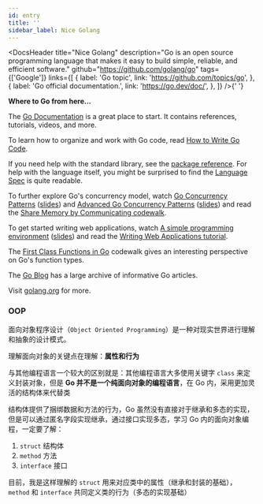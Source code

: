 ```yaml
---
id: entry
title: ''
sidebar_label: Nice Golang
---
```



<DocsHeader
  title="Nice Golang"
  description="Go is an open source programming language that makes it easy to build simple, reliable, and efficient software."
  github="https://github.com/golang/go"
  tags={['Google']}
  links={[
    {
      label: 'Go topic',
      link: 'https://github.com/topics/go',
    },
    {
      label: 'Go official documentation.',
      link: 'https://go.dev/doc/',
    },
  ]}
/>{' '}

**Where to Go from here...**

The [Go Documentation](https://golang.org/doc/) is a great place to start. It contains references, tutorials, videos, and more.

To learn how to organize and work with Go code, read [How to Write Go Code](https://golang.org/doc/code).

If you need help with the standard library, see the [package reference](https://golang.org/pkg/). For help with the language itself, you might be surprised to find the [Language Spec](https://golang.org/ref/spec) is quite readable.

To further explore Go's concurrency model, watch [Go Concurrency Patterns](https://www.youtube.com/watch?v=f6kdp27TYZs) ([slides](https://talks.golang.org/2012/concurrency.slide)) and [Advanced Go Concurrency Patterns](https://www.youtube.com/watch?v=QDDwwePbDtw) ([slides](https://talks.golang.org/2013/advconc.slide)) and read the [Share Memory by Communicating codewalk](https://golang.org/doc/codewalk/sharemem/).

To get started writing web applications, watch [A simple programming environment](https://vimeo.com/53221558) ([slides](https://talks.golang.org/2012/simple.slide)) and read the [Writing Web Applications tutorial](https://golang.org/doc/articles/wiki/).

The [First Class Functions in Go](https://golang.org/doc/codewalk/functions/) codewalk gives an interesting perspective on Go's function types.

The [Go Blog](https://blog.golang.org/) has a large archive of informative Go articles.

Visit [golang.org](https://golang.org/) for more.

### OOP

面向对象程序设计（`Object Oriented Programming`）是一种对现实世界进行理解和抽象的设计模式。

理解面向对象的关键点在理解：**属性和行为**

与其他编程语言一个较大的区别就是：其他编程语言大多使用关键字 `class` 来定义封装对象，但是 **Go 并不是一个纯面向对象的编程语言**，在 Go 内，采用更加灵活的结构体来代替类

结构体提供了捆绑数据和方法的行为，Go 虽然没有直接对于继承和多态的实现，但是可以通过匿名字段实现继承，通过接口实现多态，学习 Go 内的面向对象编程，一定要了解：

1. `struct` 结构体
2. `method` 方法
3. `interface` 接口

目前，我是这样理解的 `struct` 用来对应类中的属性（继承和封装的基础），`method` 和 `interface` 共同定义类的行为（多态的实现基础）
